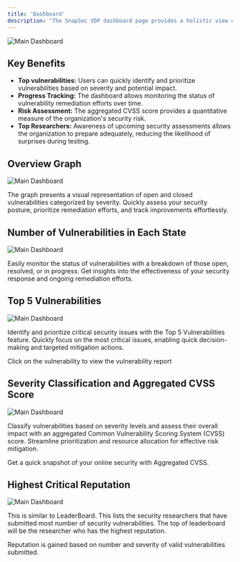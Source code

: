 ```yaml
---
title: 'Dashboard'
description: "The SnapSec VDP dashboard page provides a holistic view of your organization's security landscape in terms of VDP program. Through visual graphs and key metrics, it offers insights into the distribution of open and closed vulnerabilities, the number of vulnerabilities in different states, and the top open vulnerabilities. Additionally, the dashboard presents the aggregated Common Vulnerability Scoring System (CVSS) score for the entire VDP program. The Dashboard also conatins Hall-Of-Fame, this list the name of top security researchers and reputation points of each researcher."
---
```


<img
  className="glass rounded-xl"
  src="/images/vdp/dash.png"
  alt="Main Dashboard"
/>


## Key Benefits
- __Top vulnerabilities:__ Users can quickly identify and prioritize vulnerabilities based on severity and potential impact.
- __Progress Tracking:__ The dashboard allows monitoring the status of vulnerability remediation efforts over time.
- __Risk Assessment:__ The aggregated CVSS score provides a quantitative measure of the organization's security risk.
- __Top Researchers:__ Awareness of upcoming security assessments allows the organization to prepare adequately, reducing the likelihood of surprises during testing.



## Overview Graph

<img
  className="glass rounded-xl"
  src="/images/vdp/7.png"
  alt="Main Dashboard"
/>



The graph presents a visual representation of open and closed vulnerabilities categorized by severity. Quickly assess your security posture, prioritize remediation efforts, and track improvements effortlessly.



## Number of Vulnerabilities in Each State

<img
  className="glass rounded-xl"
  src="/images/vdp/8.png"
  alt="Main Dashboard"
/>



Easily monitor the status of vulnerabilities with a breakdown of those open, resolved, or in progress. Get  insights into the effectiveness of your security response and ongoing remediation efforts.


## Top 5 Vulnerabilities

<img
  className="glass rounded-xl"
  src="/images/vdp/10.png"
  alt="Main Dashboard"
/>

Identify and prioritize critical security issues with the Top 5 Vulnerabilities feature. Quickly focus on the most critical issues, enabling quick decision-making and targeted mitigation actions.


<Tip>Click on the vulnerability to view the vulnerability report</Tip>

## Severity Classification and Aggregated CVSS Score
<img
  className="glass rounded-xl"
  src="/images/vdp/9.png"
  alt="Main Dashboard"
/>


Classify vulnerabilities based on severity levels and assess their overall impact with an aggregated Common Vulnerability Scoring System (CVSS) score. Streamline prioritization and resource allocation for effective risk mitigation.

<Tip>Get a quick snapshot of your online security with Aggregated CVSS.</Tip>



## Highest Critical Reputation
<img
  className="glass rounded-xl"
  src="/images/vdp/11.png"
  alt="Main Dashboard"
/>


<p>This is similar to LeaderBoard. This lists the security researchers that have submitted most number of security vulnerabilities. The top of leaderboard will be the researcher who has the highest reputation.</p>

<Info>Reputation is gained based on number and severity of valid vulnerabilities submitted.</Info>






